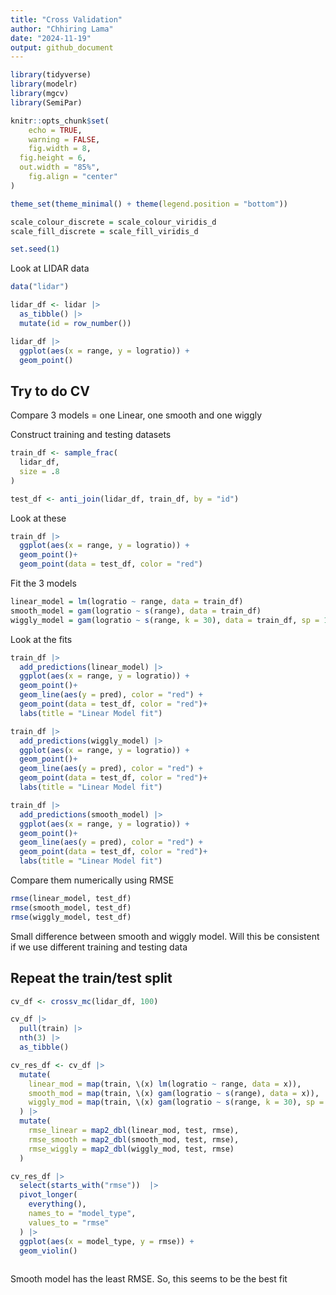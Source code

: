 ```yaml
---
title: "Cross Validation"
author: "Chhiring Lama"
date: "2024-11-19"
output: github_document
---
```


```r
library(tidyverse)
library(modelr)
library(mgcv)
library(SemiPar)

knitr::opts_chunk$set(
	echo = TRUE,
	warning = FALSE,
	fig.width = 8, 
  fig.height = 6,
  out.width = "85%", 
	fig.align = "center"
)

theme_set(theme_minimal() + theme(legend.position = "bottom"))

scale_colour_discrete = scale_colour_viridis_d
scale_fill_discrete = scale_fill_viridis_d

set.seed(1)
```

Look at LIDAR data
```r
data("lidar")

lidar_df <- lidar |> 
  as_tibble() |> 
  mutate(id = row_number())
```

```r
lidar_df |> 
  ggplot(aes(x = range, y = logratio)) + 
  geom_point()
```

## Try to do CV

Compare 3 models = one Linear, one smooth and one wiggly

Construct training and testing datasets
```r
train_df <- sample_frac(
  lidar_df, 
  size = .8
)

test_df <- anti_join(lidar_df, train_df, by = "id")
```

Look at these
```r
train_df |> 
  ggplot(aes(x = range, y = logratio)) + 
  geom_point()+
  geom_point(data = test_df, color = "red")
```

Fit the 3 models
```r
linear_model = lm(logratio ~ range, data = train_df)
smooth_model = gam(logratio ~ s(range), data = train_df)
wiggly_model = gam(logratio ~ s(range, k = 30), data = train_df, sp = 10e-6)
```

Look at the fits
```r
train_df |> 
  add_predictions(linear_model) |> 
  ggplot(aes(x = range, y = logratio)) + 
  geom_point()+
  geom_line(aes(y = pred), color = "red") +
  geom_point(data = test_df, color = "red")+
  labs(title = "Linear Model fit")
```

```r
train_df |> 
  add_predictions(wiggly_model) |> 
  ggplot(aes(x = range, y = logratio)) + 
  geom_point()+
  geom_line(aes(y = pred), color = "red") +
  geom_point(data = test_df, color = "red")+
  labs(title = "Linear Model fit")
```

```r
train_df |> 
  add_predictions(smooth_model) |> 
  ggplot(aes(x = range, y = logratio)) + 
  geom_point()+
  geom_line(aes(y = pred), color = "red") +
  geom_point(data = test_df, color = "red")+
  labs(title = "Linear Model fit")
```

Compare them numerically using RMSE
```r
rmse(linear_model, test_df)
rmse(smooth_model, test_df)
rmse(wiggly_model, test_df)
```

Small difference between smooth and wiggly model. Will this be consistent if we use different training and testing data

## Repeat the train/test split
```r
cv_df <- crossv_mc(lidar_df, 100)

cv_df |>  
  pull(train) |>
  nth(3) |> 
  as_tibble()
```

```r
cv_res_df <- cv_df |> 
  mutate(
    linear_mod = map(train, \(x) lm(logratio ~ range, data = x)), 
    smooth_mod = map(train, \(x) gam(logratio ~ s(range), data = x)), 
    wiggly_mod = map(train, \(x) gam(logratio ~ s(range, k = 30), sp = 10e-6, data = x))
  ) |> 
  mutate(
    rmse_linear = map2_dbl(linear_mod, test, rmse), 
    rmse_smooth = map2_dbl(smooth_mod, test, rmse), 
    rmse_wiggly = map2_dbl(wiggly_mod, test, rmse)
  )
```

```r
cv_res_df |> 
  select(starts_with("rmse"))  |> 
  pivot_longer(
    everything(),
    names_to = "model_type", 
    values_to = "rmse"
  ) |> 
  ggplot(aes(x = model_type, y = rmse)) +
  geom_violin()
  
```

Smooth model has the least RMSE. So, this seems to be the best fit


